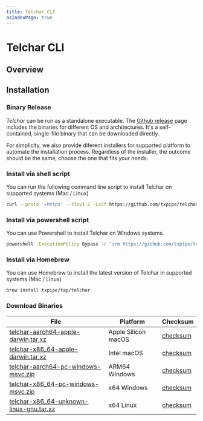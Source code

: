 ```yaml
---
title: Telchar CLI
asIndexPage: true
---
```


# Telchar CLI

## Overview

## Installation

### Binary Release

_Telchar_ can be run as a standalone executable. The [Github release](https://github.com/txpipe/telchar/releases/latest) page includes the binaries for different OS and architectures. It's a self-contained, single-file binary that can be downloaded directly.

For simplicity, we also provide diferent installers for supported platform to automate the installation process. Regardless of the installer, the outcome should be the same, choose the one that fits your needs.

### Install via shell script

You can run the following command line script to install Telchar on supported systems (Mac / Linux)

```sh
curl --proto '=https' --tlsv1.2 -LsSf https://github.com/txpipe/telchar/releases/download/v0.1.0/telchar-installer.sh | sh
```

### Install via powershell script

You can use Powershell to install Telchar on Windows systems.

```sh
powershell -ExecutionPolicy Bypass -c "irm https://github.com/txpipe/telchar/releases/download/v0.1.0/telchar-installer.ps1 | iex"
```

### Install via Homebrew

You can use Homebrew to install the latest version of Telchar in supported systems (Mac / Linux)

```sh
brew install txpipe/tap/telchar
```

### Download Binaries

|  File  | Platform | Checksum |
|--------|----------|----------|
| [telchar-aarch64-apple-darwin.tar.xz](https://github.com/txpipe/telchar/releases/download/v0.1.0/telchar-aarch64-apple-darwin.tar.xz) | Apple Silicon macOS | [checksum](https://github.com/txpipe/telchar/releases/download/v0.1.0/telchar-aarch64-apple-darwin.tar.xz.sha256) |
| [telchar-x86_64-apple-darwin.tar.xz](https://github.com/txpipe/telchar/releases/download/v0.1.0/telchar-x86_64-apple-darwin.tar.xz) | Intel macOS | [checksum](https://github.com/txpipe/telchar/releases/download/v0.1.0/telchar-x86_64-apple-darwin.tar.xz.sha256) |
| [telchar-aarch64-pc-windows-msvc.zip](https://github.com/txpipe/telchar/releases/download/v0.1.0/telchar-aarch64-pc-windows-msvc.zip) | ARM64 Windows | [checksum](https://github.com/txpipe/telchar/releases/download/v0.1.0/telchar-aarch64-pc-windows-msvc.zip.sha256) |
| [telchar-x86_64-pc-windows-msvc.zip](https://github.com/txpipe/telchar/releases/download/v0.1.0/telchar-x86_64-pc-windows-msvc.zip) | x64 Windows | [checksum](https://github.com/txpipe/telchar/releases/download/v0.1.0/telchar-x86_64-pc-windows-msvc.zip.sha256) |
| [telchar-x86_64-unknown-linux-gnu.tar.xz](https://github.com/txpipe/telchar/releases/download/v0.1.0/telchar-x86_64-unknown-linux-gnu.tar.xz) | x64 Linux | [checksum](https://github.com/txpipe/telchar/releases/download/v0.1.0/telchar-x86_64-unknown-linux-gnu.tar.xz.sha256) |